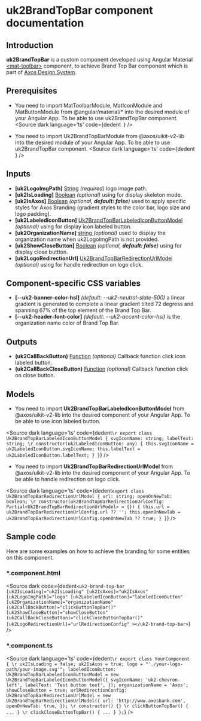 <!-- Custom-MDX-Documentation.mdx -->

# uk2BrandTopBar component documentation

## Introduction
<p>
  <strong>uk2BrandTopBar</strong> is a custom component developed using Angular Material <a href="https://v15.material.angular.io/components/toolbar/overview" target="_blank">&lt;mat-toolbar&gt;</a> component, to achieve Brand Top Bar component which is part of <a href="https://www.figma.com/file/xNJe50LNYYGhQ1Q1C3zs4b/👷‍♂️-Framework-Core---Web-2.0?node-id=0%3A1&t=ISy8VPUvhN5NQaH1-0" target="_blank">Axos Design System</a>.
</p>

## Prerequisites

- You need to import MatToolbarModule, MatIconModule and MatButtonModule from @angular/material/* into the desired module of your Angular App. To be able to use uk2BrandTopBar component.
<Source
  dark
  language='ts'
  code={dedent`
  `}
/>

- You need to import Uk2BrandTopBarModule from @axos/uikit-v2-lib into the desired module of your Angular App. To be able to use uk2BrandTopBar component.
<Source
  dark
  language='ts'
  code={dedent`
  `}
/>

<DirectivesPrerequisitesDocsLayout></DirectivesPrerequisitesDocsLayout>

## Inputs
<ul>
  <li><strong>[uk2LogoImgPath]</strong> <u>String</u> <i>(required)</i> logo image path.</li>
  <li><strong>[uk2IsLoading]</strong> <u>Boolean</u> <i>(optional)</i> using for display skeleton mode.</li>
  <li><strong>[uk2IsAxos]</strong> <u>Boolean</u> <i>(optional, <strong>default: false</strong>)</i> used to apply specific styles for Axos Branding (gradient styles to the color bar, logo size and logo padding).</li>
  <li><strong>[uk2LabeledIconButton]</strong> <u>Uk2BrandTopBarLabeledIconButtonModel </u> <i>(optional)</i> using for display icon labeled button.</li>
  <li><strong>[uk2OrganizationName]</strong> <u>string </u> <i>(optional)</i> used to display the organization name when uk2LogoImgPath is not provided.</li>
  <li><strong>[uk2ShowCloseButton]</strong> <u>Boolean</u> <i>(optional, <strong>default: false</strong>)</i> using for display close buttton.</li>
  <li><strong>[uk2LogoRedirectionUrl]</strong> <u>Uk2BrandTopBarRedirectionUrlModel </u> <i>(optional)</i> using for handle redirection on logo click.</li>
</ul>

## Component-specific CSS variables

<ul>
  <li><strong>[--uk2-banner-color-hsl]</strong> <i>(default: --uk2-neutral-slate-500)</i> a linear gradient is generated to complete a linear gradient tilted 72 degress and spanning 67% of the top element of the Brand Top Bar.</li>
  <li><strong>[--uk2-header-font-color]</strong> <i>(default: --uk2-accent-color-hsl)</i> is the organization name color of Brand Top Bar.</li>
</ul>

## Outputs
<ul>
  <li><strong>(uk2CallBackButton)</strong> <u>Function</u> <i>(optional)</i> Callback function click icon labeled button.</li>
  <li><strong>(uk2CallBackCloseButton)</strong> <u>Function</u> <i>(optional)</i> Callback function click on close button.</li>
 </ul>

## Models

- You need to import <strong>Uk2BrandTopBarLabeledIconButtonModel</strong> from @axos/uikit-v2-lib into the desired component of your Angular App. To be able to use icon labeled button.

 <Source
  dark
  language='ts'
  code={dedent`
  \r
  export class Uk2BrandTopBarLabeledIconButtonModel {
    svgIconName: string;
    labelText: string;
    \r
    constructor(uk2LabeledIconButton: any) {
      this.svgIconName = uk2LabeledIconButton.svgIconName;
      this.labelText = uk2LabeledIconButton.labelText;
    }
  }
  `}
/>


- You need to import <strong>Uk2BrandTopBarRedirectionUrlModel</strong> from @axos/uikit-v2-lib into the desired component of your Angular App. To be able to handle redirection on logo click.

 <Source
  dark
  language='ts'
  code={dedent`
    export class Uk2BrandTopBarRedirectionUrlModel {
      url: string;
      openOnNewTab: boolean;
      \r
      constructor(uk2BrandTopBarRedirectionUrlConfig: Partial<Uk2BrandTopBarRedirectionUrlModel> = {}) {
        this.url = uk2BrandTopBarRedirectionUrlConfig.url ?? '';
        this.openOnNewTab = uk2BrandTopBarRedirectionUrlConfig.openOnNewTab ?? true;
      }
    }
  `}
/>

## Sample code
  <p>
  Here are some examples on how to achieve the branding for some entities on this component.
  </p>

### *.component.html
<Source
  dark
  code={dedent`
    <uk2-brand-top-bar
      [uk2IsLoading]="uk2IsLoading"
      [uk2IsAxos]="uk2IsAxos"
      [uk2LogoImgPath]="logo"
      [uk2LabeledIconButton]="labeledIconButton"
      [uk2OrganizationName]="organizationName"
      (uk2CallBackButton)="clickButtonTopBar()"
      [uk2ShowCloseButton]="showCloseButton"
      (uk2CallBackCloseButton)="clickCloseButtonTopBar()"
      [uk2LogoRedirectionUrl]="urlRedirectionConfig"
    ></uk2-brand-top-bar>
  `}
/>

### *.component.ts
<Source
  dark
  language='ts'
  code={dedent`
  \r
  export class YourComponent {
    \r
    uk2IsLoading = false;
    uk2IsAxos = true;
    logo = "'./your-logo-path/your-image.svg'";
    labeledIconButton: Uk2BrandTopBarLabeledIconButtonModel = new Uk2BrandTopBarLabeledIconButtonModel({
      svgIconName: 'uk2-chevron-left',
      labelText: 'Test button text',
    });
    organizationName = 'Axos';
    showCloseButton = true;
    urlRedirectionConfig: Uk2BrandTopBarRedirectionUrlModel = new Uk2BrandTopBarRedirectionUrlModel({
      url: 'http://www.axosbank.com',
      openOnNewTab: true,
    });
    \r
    constructor() {}
    \r
    clickButtonTopBar() {
      ...
    }
    \r
    clickCloseButtonTopBar() {
      ...
    }
  };
  `}
/>


